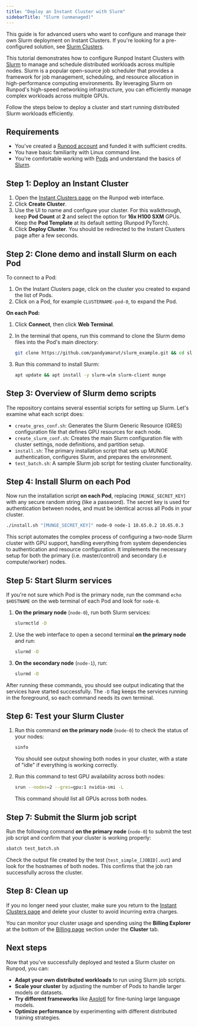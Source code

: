 ```yaml
---
title: "Deploy an Instant Cluster with Slurm"
sidebarTitle: "Slurm (unmanaged)"
---
```


<Tip>

This guide is for advanced users who want to configure and manage their own Slurm deployment on Instant Clusters. If you're looking for a pre-configured solution, see [Slurm Clusters](/instant-clusters/slurm-clusters).

</Tip>

This tutorial demonstrates how to configure Runpod Instant Clusters with [Slurm](https://slurm.schedmd.com/) to manage and schedule distributed workloads across multiple nodes. Slurm is a popular open-source job scheduler that provides a framework for job management, scheduling, and resource allocation in high-performance computing environments. By leveraging Slurm on Runpod's high-speed networking infrastructure, you can efficiently manage complex workloads across multiple GPUs.

Follow the steps below to deploy a cluster and start running distributed Slurm workloads efficiently.

## Requirements

* You've created a [Runpod account](https://www.console.runpod.io/home) and funded it with sufficient credits.
* You have basic familiarity with Linux command line.
* You're comfortable working with [Pods](/pods/overview) and understand the basics of [Slurm](https://slurm.schedmd.com/).

## Step 1: Deploy an Instant Cluster

1. Open the [Instant Clusters page](https://www.console.runpod.io/cluster) on the Runpod web interface.
2. Click **Create Cluster**.
3. Use the UI to name and configure your cluster. For this walkthrough, keep **Pod Count** at **2** and select the option for **16x H100 SXM** GPUs. Keep the **Pod Template** at its default setting (Runpod PyTorch).
4. Click **Deploy Cluster**. You should be redirected to the Instant Clusters page after a few seconds.

## Step 2: Clone demo and install Slurm on each Pod

To connect to a Pod:

1. On the Instant Clusters page, click on the cluster you created to expand the list of Pods.
2. Click on a Pod, for example `CLUSTERNAME-pod-0`, to expand the Pod.

**On each Pod:**

1. Click **Connect**, then click **Web Terminal**.

2. In the terminal that opens, run this command to clone the Slurm demo files into the Pod's main directory:

   ```bash
   git clone https://github.com/pandyamarut/slurm_example.git && cd slurm_example
   ```

3. Run this command to install Slurm:

   ```bash
   apt update && apt install -y slurm-wlm slurm-client munge
   ```

## Step 3: Overview of Slurm demo scripts

The repository contains several essential scripts for setting up Slurm. Let's examine what each script does:

* `create_gres_conf.sh`: Generates the Slurm Generic Resource (GRES) configuration file that defines GPU resources for each node.
* `create_slurm_conf.sh`: Creates the main Slurm configuration file with cluster settings, node definitions, and partition setup.
* `install.sh`: The primary installation script that sets up MUNGE authentication, configures Slurm, and prepares the environment.
* `test_batch.sh`: A sample Slurm job script for testing cluster functionality.

## Step 4: Install Slurm on each Pod

Now run the installation script **on each Pod**, replacing `[MUNGE_SECRET_KEY]` with any secure random string (like a password). The secret key is used for authentication between nodes, and must be identical across all Pods in your cluster.

```bash
./install.sh "[MUNGE_SECRET_KEY]" node-0 node-1 10.65.0.2 10.65.0.3
```

This script automates the complex process of configuring a two-node Slurm cluster with GPU support, handling everything from system dependencies to authentication and resource configuration. It implements the necessary setup for both the primary (i.e. master/control) and secondary (i.e compute/worker) nodes.

## Step 5: Start Slurm services

<Tip>

If you're not sure which Pod is the primary node, run the command `echo $HOSTNAME` on the web terminal of each Pod and look for `node-0`.

</Tip>

1. **On the primary node** (`node-0`), run both Slurm services:

   ```bash
   slurmctld -D
   ```

2. Use the web interface to open a second terminal **on the primary node** and run:

   ```bash
   slurmd -D
   ```

3. **On the secondary node** (`node-1`), run:

   ```bash
   slurmd -D
   ```

After running these commands, you should see output indicating that the services have started successfully. The `-D` flag keeps the services running in the foreground, so each command needs its own terminal.

## Step 6: Test your Slurm Cluster

1. Run this command **on the primary node** (`node-0`) to check the status of your nodes:

   ```bash
   sinfo
   ```

   You should see output showing both nodes in your cluster, with a state of "idle" if everything is working correctly.

2. Run this command to test GPU availability across both nodes:

   ```bash
   srun --nodes=2 --gres=gpu:1 nvidia-smi -L
   ```

   This command should list all GPUs across both nodes.

## Step 7: Submit the Slurm job script

Run the following command **on the primary node** (`node-0`) to submit the test job script and confirm that your cluster is working properly:

```bash
sbatch test_batch.sh
```

Check the output file created by the test (`test_simple_[JOBID].out`) and look for the hostnames of both nodes. This confirms that the job ran successfully across the cluster.

## Step 8: Clean up

If you no longer need your cluster, make sure you return to the [Instant Clusters page](https://www.console.runpod.io/cluster) and delete your cluster to avoid incurring extra charges.

<Info>

You can monitor your cluster usage and spending using the **Billing Explorer** at the bottom of the [Billing page](https://www.console.runpod.io/user/billing) section under the **Cluster** tab.

</Info>

## Next steps

Now that you've successfully deployed and tested a Slurm cluster on Runpod, you can:

* **Adapt your own distributed workloads** to run using Slurm job scripts.
* **Scale your cluster** by adjusting the number of Pods to handle larger models or datasets.
* **Try different frameworks** like [Axolotl](/instant-clusters/axolotl) for fine-tuning large language models.
* **Optimize performance** by experimenting with different distributed training strategies.
